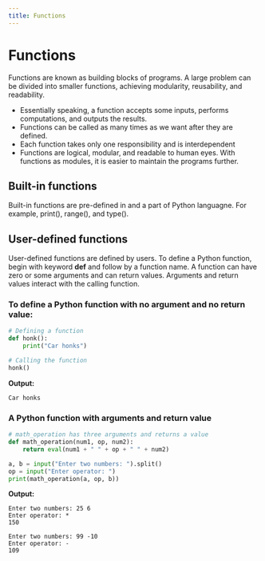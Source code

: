 ```yaml
---
title: Functions
---
```


# Functions
Functions are known as building blocks of programs. A large problem can be divided into smaller functions, achieving modularity, reusability, and readability.

- Essentially speaking, a function accepts some inputs, performs computations, and outputs the results.
- Functions can be called as many times as we want after they are defined.
- Each function takes only one responsibility and is interdependent
- Functions are logical, modular, and readable to human eyes. With functions as modules, it is easier to maintain the programs further.

## Built-in functions
Built-in functions are pre-defined in and a part of Python languagne. For example, print(), range(), and type().

## User-defined functions
User-defined functions are defined by users. To define a Python function, begin with keyword **def** and follow by a function name.
A function can have zero or some arguments and can return values. Arguments and return values interact with the calling function.

### To define a Python function with no argument and no return value:
```python
# Defining a function
def honk():
    print("Car honks")

# Calling the function
honk()
```

**Output:**
```
Car honks
```

### A Python function with arguments and return value 
```Python
# math_operation has three arguments and returns a value
def math_operation(num1, op, num2):
    return eval(num1 + " " + op + " " + num2)

a, b = input("Enter two numbers: ").split()
op = input("Enter operator: ")
print(math_operation(a, op, b)) 
```


**Output:**
```
Enter two numbers: 25 6
Enter operator: *
150
```
```
Enter two numbers: 99 -10
Enter operator: -
109
```


